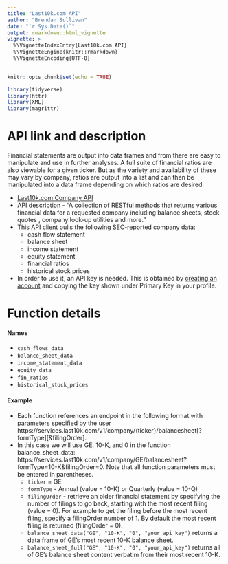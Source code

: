 ```yaml
---
title: "Last10k.com API"
author: "Brendan Sullivan"
date: "`r Sys.Date()`"
output: rmarkdown::html_vignette
vignette: >
  %\VignetteIndexEntry{Last10k.com API}
  %\VignetteEngine{knitr::rmarkdown}
  %\VignetteEncoding{UTF-8}
---
```


```r

knitr::opts_chunk$set(echo = TRUE)

library(tidyverse)
library(httr)
library(XML)
library(magrittr)

```


# API link and description

Financial statements are output into data frames and from there are
easy to manipulate and use in further analyses. A full suite of 
financial ratios are also viewable for a given ticker. But as the
variety and availability of these may vary by company, ratios are
output into a list and can then be manipulated into a data frame
depending on which ratios are desired.

* [Last10k.com Company API](https://dev.last10k.com/)
* API description - "A collection of RESTful methods that returns various financial data for a requested company including balance sheets, stock quotes , company look-up utilities and more."
* This API client pulls the following SEC-reported company data:
    + cash flow statement
    + balance sheet
    + income statement
    + equity statement
    + financial ratios
    + historical stock prices
* In order to use it, an API key is needed. This is obtained by 
[creating an account](https://dev.last10k.com/) and copying the key 
shown under Primary Key in your profile.


# Function details
    
#### Names
* `cash_flows_data`
* `balance_sheet_data`
* `income_statement_data`
* `equity_data`
* `fin_ratios`
* `historical_stock_prices`

#### Example
* Each function references an endpoint in the following format with parameters specified by the user https://services.last10k.com/v1/company/{ticker}/balancesheet[?formType][&filingOrder].
* In this case we will use GE, 10-K, and 0 in the function balance_sheet_data: https://services.last10k.com/v1/company/GE/balancesheet?formType=10-K&filingOrder=0. Note that all function parameters must be entered in parentheses.
    + `ticker` = GE
    + `formType` - Annual (value = 10-K) or Quarterly (value = 10-Q)
    + `filingOrder` - retrieve an older financial statement by specifying the number of filings to go back, starting with the most recent filing (value = 0). For example to get the filing before the most recent filing, specify a filingOrder number of 1. By default the most recent filing is returned (filingOrder = 0). 
    + `balance_sheet_data("GE", "10-K", "0", "your_api_key")` returns a data frame of GE's most recent 10-K balance sheet. 
    + `balance_sheet_full("GE", "10-K", "0", "your_api_key")` returns all of GE's balance sheet content verbatim from their most recent 10-K. 


